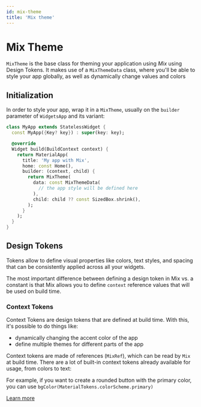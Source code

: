 ```yaml
---
id: mix-theme
title: 'Mix theme'
---
```


# Mix Theme

`MixTheme` is the base class for theming your application using _Mix_ using Design Tokens. It makes use of a `MixThemeData` class, where you'll be able to style your app globally, as well as dynamically change values and colors

## Initialization

In order to style your app, wrap it in a `MixTheme`, usually on the `builder` parameter of `WidgetsApp` and its variant:

```dart
class MyApp extends StatelessWidget {
  const MyApp({Key? key}) : super(key: key);

  @override
  Widget build(BuildContext context) {
    return MaterialApp(
      title: 'My app with Mix',
      home: const Home(),
      builder: (context, child) {
        return MixTheme(
          data: const MixThemeData(
            // the app style will be defined here
          ),
          child: child ?? const SizedBox.shrink(),
        );
      }
    );
  }
}
```


## Design Tokens

Tokens allow to define visual properties like colors, text styles, and spacing that can be consistently applied across all your widgets.

The most important difference between defining a design token in Mix vs. a constant is that Mix allows you to define `context` reference values that will be used on build time.

### Context Tokens

Context Tokens are design tokens that are defined at build time. With this, it's possible to do things like:

- dynamically changing the accent color of the app
- define multiple themes for different parts of the app

Context tokens are made of references (`MixRef`), which can be read by `Mix` at build time. There are a lot of built-in context tokens already available for usage, from colors to text:

For example, if you want to create a rounded button with the primary color, you can use `bgColor(MaterialTokens.colorScheme.primary)`

[Learn more](context-references)